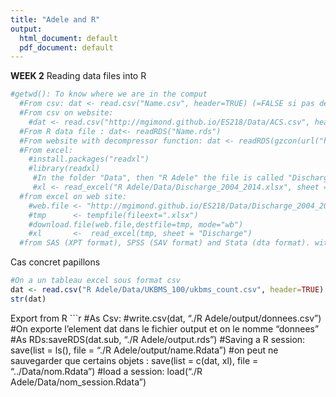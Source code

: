 ```yaml
---
title: "Adele and R"
output:
  html_document: default
  pdf_document: default
---
```

**WEEK 2**
Reading data files into R

```r
#getwd(): To know where we are in the comput
  #From csv: dat <- read.csv("Name.csv", header=TRUE) (=FALSE si pas de titres)
  #From csv on website: 
    #dat <- read.csv("http://mgimond.github.io/ES218/Data/ACS.csv", header=TRUE)
  #From R data file : dat<- readRDS("Name.rds")
  #From website with decompressor function: dat <- readRDS(gzcon(url("http://mgimond.github.io/ES218/Data/ACS.rds")))
  #From excel: 
    #install.packages("readxl")
    #library(readxl)
     #In the folder "Data", then "R Adele" the file is called "Discharge_2004_2014"
     #xl <- read_excel("R Adele/Data/Discharge_2004_2014.xlsx", sheet = "Discharge")
  #from excel on web site:
    #web.file <- "http://mgimond.github.io/ES218/Data/Discharge_2004_2014.xlsx"
    #tmp      <- tempfile(fileext=".xlsx")
    #download.file(web.file,destfile=tmp, mode="wb")
    #xl       <-  read_excel(tmp, sheet = "Discharge")
  #from SAS (XPT format), SPSS (SAV format) and Stata (dta format). with the package "Hmisc" and the function "saxport.get"

```
Cas concret papillons

```r
#On a un tableau excel sous format csv
dat <- read.csv("R Adele/Data/UKBMS_100/ukbms_count.csv", header=TRUE)
str(dat)

```

Export from R
```r
#As Csv: 
  #write.csv(dat, "./R Adele/output/donnees.csv")
  #On exporte l'element dat dans le fichier output et on le nomme "donnees"
#As RDs:saveRDS(dat.sub, "./R Adele/output.rds")
#Saving a R session: save(list = ls(), file = "./R Adele/output/name.Rdata") 
  #on peut ne sauvegarder que certains objets : save(list = c(dat, xl), file = "../Data/nom.Rdata")
#load a session: load("./R Adele/Data/nom_session.Rdata")